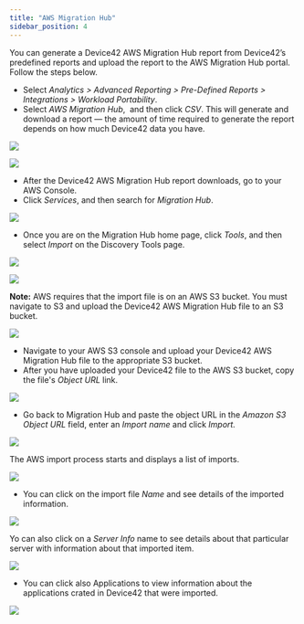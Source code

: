 ```yaml
---
title: "AWS Migration Hub"
sidebar_position: 4
---
```


You can generate a Device42 AWS Migration Hub report from Device42’s predefined reports and upload the report to the AWS Migration Hub portal. Follow the steps below.

- Select _Analytics > Advanced Reporting > Pre-Defined Reports > Integrations > Workload Portability_.
- Select _AWS Migration Hub_,  and then click _CSV_. This will generate and download a report — the amount of time required to generate the report depends on how much Device42 data you have.

![](/assets/images/WEB-515_D42-Rpts-01.png)

![](/assets/images/WEB-515_D42-Rpts-02.png)

- After the Device42 AWS Migration Hub report downloads, go to your AWS Console.
- Click _Services_, and then search for _Migration Hub_.

![](/assets/images/WEB-515_AWS-MH-Console-2.png)

- Once you are on the Migration Hub home page, click _Tools_, and then select _Import_ on the Discovery Tools page.

![](/assets/images/WEB-515_AWS-MH-Console-3.png)

![](/assets/images/WEB-515_AWS-MH-Console-4-1.png)

**Note:** AWS requires that the import file is on an AWS S3 bucket. You must navigate to S3 and upload the Device42 AWS Migration Hub file to an S3 bucket.

![](/assets/images/WEB-515_AWS-MH-Console-5-Import-3.png)

- Navigate to your AWS S3 console and upload your Device42 AWS Migration Hub file to the appropriate S3 bucket.
- After you have uploaded your Device42 file to the AWS S3 bucket, copy the file's _Object URL_ link.

![](/assets/images/WEB-515_AWS-MH-Console-6-Import-Object-URL-fromS3-5.png)

- Go back to Migration Hub and paste the object URL in the _Amazon S3 Object URL_ field, enter an _Import name_ and click _Import._

![](/assets/images/WEB-515_AWS-MH-Console-7-Import-URL-OLD-2.png)

The AWS import process starts and displays a list of imports.

![](/assets/images/WEB-515_AWS-MH-Console-8-Import-list.png)

- You can click on the import file _Name_ and see details of the imported information.

![](/assets/images/WEB-515_AWS-MH-Console-9-Import-details.png)

Yo can also click on a _Server Info_ name to see details about that particular server with information about that imported item.

![](/assets/images/WEB-515_AWS-MH-Console-10-Import-details.png)

- You can click also Applications to view information about the applications crated in Device42 that were imported.

![](/assets/images/WEB-515_AWS-MH-Console-11-Apps.png)

